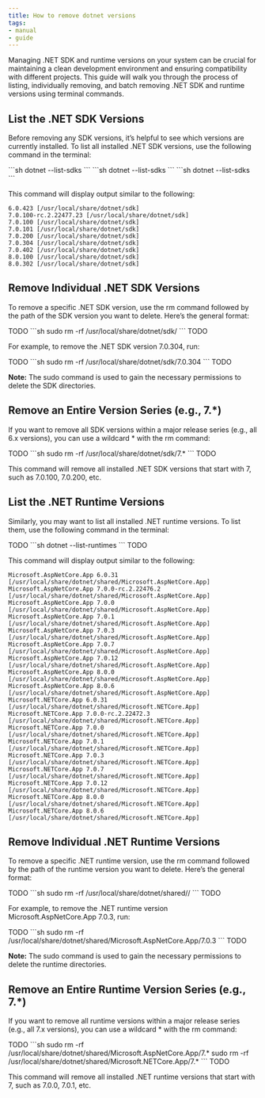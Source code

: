 ```yaml
---
title: How to remove dotnet versions
tags:
- manual
- guide
---
```



Managing .NET SDK and runtime versions on your system can be crucial for maintaining a clean development environment and ensuring compatibility with different projects. This guide will walk you through the process of listing, individually removing, and batch removing .NET SDK and runtime versions using terminal commands.

## List the .NET SDK Versions

Before removing any SDK versions, it’s helpful to see which versions are currently installed. To list all installed .NET SDK versions, use the following command in the terminal:

<Tabs syncKey="os">
  <TabItem label="Windows" icon="seti:windows">
    ```sh
    dotnet --list-sdks
    ```
  </TabItem>
  <TabItem label="MacOS" icon="apple">
    ```sh
    dotnet --list-sdks
    ```
  </TabItem>
  <TabItem label="Linux" icon="linux">
    ```sh
    dotnet --list-sdks
    ```
  </TabItem>
</Tabs>

This command will display output similar to the following:

```
6.0.423 [/usr/local/share/dotnet/sdk]
7.0.100-rc.2.22477.23 [/usr/local/share/dotnet/sdk]
7.0.100 [/usr/local/share/dotnet/sdk]
7.0.101 [/usr/local/share/dotnet/sdk]
7.0.200 [/usr/local/share/dotnet/sdk]
7.0.304 [/usr/local/share/dotnet/sdk]
7.0.402 [/usr/local/share/dotnet/sdk]
8.0.100 [/usr/local/share/dotnet/sdk]
8.0.302 [/usr/local/share/dotnet/sdk]
```

## Remove Individual .NET SDK Versions

To remove a specific .NET SDK version, use the rm command followed by the path of the SDK version you want to delete. Here’s the general format:

<Tabs syncKey="os">
  <TabItem label="Windows" icon="seti:windows">
    TODO
  </TabItem>
  <TabItem label="MacOS" icon="apple">
    ```sh
    sudo rm -rf /usr/local/share/dotnet/sdk/<version-number>
    ```
  </TabItem>
  <TabItem label="Linux" icon="linux">
    TODO
  </TabItem>
</Tabs>

For example, to remove the .NET SDK version 7.0.304, run:

<Tabs syncKey="os">
  <TabItem label="Windows" icon="seti:windows">
    TODO
  </TabItem>
  <TabItem label="MacOS" icon="apple">
    ```sh
    sudo rm -rf /usr/local/share/dotnet/sdk/7.0.304
    ```
  </TabItem>
  <TabItem label="Linux" icon="linux">
    TODO
  </TabItem>
</Tabs>

**Note:** The sudo command is used to gain the necessary permissions to delete the SDK directories.

## Remove an Entire Version Series (e.g., 7.*)

If you want to remove all SDK versions within a major release series (e.g., all 6.x versions), you can use a wildcard * with the rm command:

<Tabs syncKey="os">
  <TabItem label="Windows" icon="seti:windows">
    TODO
  </TabItem>
  <TabItem label="MacOS" icon="apple">
    ```sh
    sudo rm -rf /usr/local/share/dotnet/sdk/7.*
    ```
  </TabItem>
  <TabItem label="Linux" icon="linux">
    TODO
  </TabItem>
</Tabs>

This command will remove all installed .NET SDK versions that start with 7, such as 7.0.100, 7.0.200, etc.

## List the .NET Runtime Versions

Similarly, you may want to list all installed .NET runtime versions. To list them, use the following command in the terminal:

<Tabs syncKey="os">
  <TabItem label="Windows" icon="seti:windows">
    TODO
  </TabItem>
  <TabItem label="MacOS" icon="apple">
    ```sh
    dotnet --list-runtimes
    ```
  </TabItem>
  <TabItem label="Linux" icon="linux">
    TODO
  </TabItem>
</Tabs>

This command will display output similar to the following:

```
Microsoft.AspNetCore.App 6.0.31 [/usr/local/share/dotnet/shared/Microsoft.AspNetCore.App]
Microsoft.AspNetCore.App 7.0.0-rc.2.22476.2 [/usr/local/share/dotnet/shared/Microsoft.AspNetCore.App]
Microsoft.AspNetCore.App 7.0.0 [/usr/local/share/dotnet/shared/Microsoft.AspNetCore.App]
Microsoft.AspNetCore.App 7.0.1 [/usr/local/share/dotnet/shared/Microsoft.AspNetCore.App]
Microsoft.AspNetCore.App 7.0.3 [/usr/local/share/dotnet/shared/Microsoft.AspNetCore.App]
Microsoft.AspNetCore.App 7.0.7 [/usr/local/share/dotnet/shared/Microsoft.AspNetCore.App]
Microsoft.AspNetCore.App 7.0.12 [/usr/local/share/dotnet/shared/Microsoft.AspNetCore.App]
Microsoft.AspNetCore.App 8.0.0 [/usr/local/share/dotnet/shared/Microsoft.AspNetCore.App]
Microsoft.AspNetCore.App 8.0.6 [/usr/local/share/dotnet/shared/Microsoft.AspNetCore.App]
Microsoft.NETCore.App 6.0.31 [/usr/local/share/dotnet/shared/Microsoft.NETCore.App]
Microsoft.NETCore.App 7.0.0-rc.2.22472.3 [/usr/local/share/dotnet/shared/Microsoft.NETCore.App]
Microsoft.NETCore.App 7.0.0 [/usr/local/share/dotnet/shared/Microsoft.NETCore.App]
Microsoft.NETCore.App 7.0.1 [/usr/local/share/dotnet/shared/Microsoft.NETCore.App]
Microsoft.NETCore.App 7.0.3 [/usr/local/share/dotnet/shared/Microsoft.NETCore.App]
Microsoft.NETCore.App 7.0.7 [/usr/local/share/dotnet/shared/Microsoft.NETCore.App]
Microsoft.NETCore.App 7.0.12 [/usr/local/share/dotnet/shared/Microsoft.NETCore.App]
Microsoft.NETCore.App 8.0.0 [/usr/local/share/dotnet/shared/Microsoft.NETCore.App]
Microsoft.NETCore.App 8.0.6 [/usr/local/share/dotnet/shared/Microsoft.NETCore.App]
```

## Remove Individual .NET Runtime Versions

To remove a specific .NET runtime version, use the rm command followed by the path of the runtime version you want to delete. Here’s the general format:

<Tabs syncKey="os">
  <TabItem label="Windows" icon="seti:windows">
    TODO
  </TabItem>
  <TabItem label="MacOS" icon="apple">
    ```sh
    sudo rm -rf /usr/local/share/dotnet/shared/<runtime-name>/<version-number>
    ```
  </TabItem>
  <TabItem label="Linux" icon="linux">
    TODO
  </TabItem>
</Tabs>

For example, to remove the .NET runtime version Microsoft.AspNetCore.App 7.0.3, run:

<Tabs syncKey="os">
  <TabItem label="Windows" icon="seti:windows">
    TODO
  </TabItem>
  <TabItem label="MacOS" icon="apple">
    ```sh
    sudo rm -rf /usr/local/share/dotnet/shared/Microsoft.AspNetCore.App/7.0.3
    ```
  </TabItem>
  <TabItem label="Linux" icon="linux">
    TODO
  </TabItem>
</Tabs>

**Note:** The sudo command is used to gain the necessary permissions to delete the runtime directories.

## Remove an Entire Runtime Version Series (e.g., 7.*)

If you want to remove all runtime versions within a major release series (e.g., all 7.x versions), you can use a wildcard * with the rm command:

<Tabs syncKey="os">
  <TabItem label="Windows" icon="seti:windows">
    TODO
  </TabItem>
  <TabItem label="MacOS" icon="apple">
    ```sh
    sudo rm -rf /usr/local/share/dotnet/shared/Microsoft.AspNetCore.App/7.*
    sudo rm -rf /usr/local/share/dotnet/shared/Microsoft.NETCore.App/7.*
    ```
  </TabItem>
  <TabItem label="Linux" icon="linux">
    TODO
  </TabItem>
</Tabs>

This command will remove all installed .NET runtime versions that start with 7, such as 7.0.0, 7.0.1, etc.